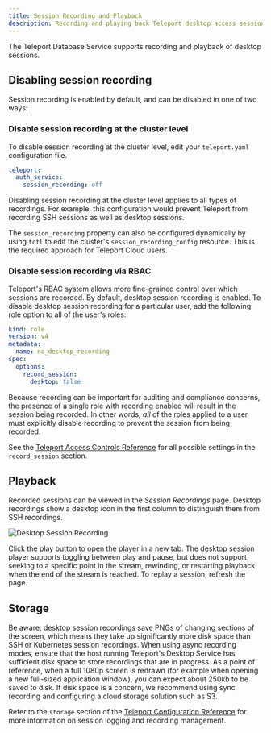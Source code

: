 ```yaml
---
title: Session Recording and Playback
description: Recording and playing back Teleport desktop access sessions.
---
```


The Teleport Database Service supports recording and playback of desktop sessions.

## Disabling session recording

Session recording is enabled by default, and can be disabled in one of two ways:

### Disable session recording at the cluster level

To disable session recording at the cluster level, edit your `teleport.yaml`
configuration file.

```yaml
teleport:
  auth_service:
    session_recording: off
```

<Admonition type="warning">
Disabling session recording at the cluster level applies to all types of
recordings. For example, this configuration would prevent Teleport from
recording SSH sessions as well as desktop sessions.
</Admonition>

The `session_recording` property can also be configured dynamically by using
`tctl` to edit the cluster's `session_recording_config` resource. This is the
required approach for Teleport Cloud users.

### Disable session recording via RBAC

Teleport's RBAC system allows more fine-grained control over which sessions are
recorded. By default, desktop session recording is enabled. To disable desktop
session recording for a particular user, add the following role option to all of
the user's roles:

```yaml
kind: role
version: v4
metadata:
  name: no_desktop_recording
spec:
  options:
    record_session:
      desktop: false
```

Because recording can be important for auditing and compliance concerns, the
presence of a single role with recording enabled will result in the session
being recorded. In other words, *all* of the roles applied to a user must
explicitly disable recording to prevent the session from being recorded.

See the
[Teleport Access Controls Reference](../../access-controls/reference.mdx)
for all possible settings in the `record_session` section.

## Playback

Recorded sessions can be viewed in the *Session Recordings* page. Desktop
recordings show a desktop icon in the first column to distinguish them from
SSH recordings.

![Desktop Session Recording](../../../img/desktop-access/session-recording@2x.png)

Click the play button to open the player in a new tab. The desktop session
player supports toggling between play and pause, but does not support seeking to
a specific point in the stream, rewinding, or restarting playback when the end
of the stream is reached. To replay a session, refresh the page.

## Storage

Be aware, desktop session recordings save PNGs of changing sections of the
screen, which means they take up significantly more disk space than SSH or Kubernetes
session recordings. When using async recording modes, ensure that the host running
Teleport's Desktop Service has sufficient disk space to store recordings that are
in progress. As a point of reference, when a full 1080p screen is redrawn (for example 
when opening a new full-sized application window), you can expect about 250kb to be
saved to disk. If disk space is a concern, we recommend using sync recording and
configuring a cloud storage solution such as S3.

Refer to the `storage` section of the [Teleport Configuration Reference](../../reference/config.mdx)
for more information on session logging and recording management.
